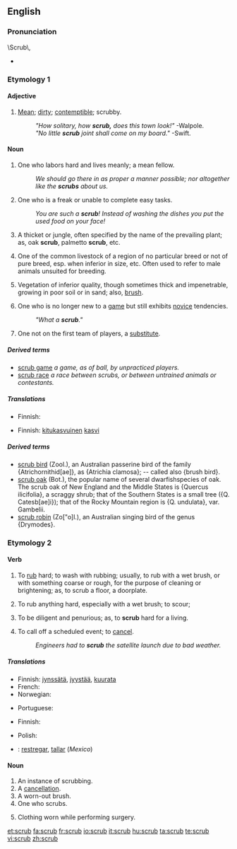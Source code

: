 {{wikipedia|dab=scrub}}
==English==
{{rfc|derived terms need to be split; modernise, check senses seemingly from MW1913}}

===Pronunciation===
{{rfp}}
\Scrub\,
* {{rhymes|ʌb}}

===Etymology 1===
{{etystub}}

====Adjective====
{{en-adj}}

# [[mean|Mean]]; [[dirty]]; [[contemptible]]; scrubby.
#: ''"How solitary, how '''scrub,''' does this town look!"''  -Walpole.
#: ''"No little '''scrub''' joint shall come on my board."''  -Swift.

====Noun====
{{en-noun}}

# One who labors hard and lives meanly; a mean fellow.
#: ''We should go there in as proper a manner possible; nor altogether like the '''scrubs''' about us.''
# One who is a freak or unable to complete easy tasks.
#: ''You are such a '''scrub'''! Instead of washing the dishes you put the used food on your face!''
# A thicket or jungle, often specified by the name of the prevailing plant; as, oak '''scrub''', palmetto '''scrub''', etc.
# {{US|stock breeding}} One of the common livestock of a region of no particular breed or not of pure breed, esp. when inferior in size, etc.  Often used to refer to male animals unsuited for breeding.
# Vegetation of inferior quality, though sometimes thick and impenetrable,  growing in poor soil or in sand; also, [[brush]].
# {{rfv-sense}} {{gaming}} One who is no longer new to a [[game]] but still exhibits [[novice]] tendencies.
#: ''"What a '''scrub'''."''
# One not on the first team of players, a [[substitute]].

=====Derived terms=====
* [[scrub game]] ''a game, as of ball, by unpracticed players.''
* [[scrub race]] ''a race between scrubs, or between untrained animals or contestants.''

=====Translations=====
{{trans-top|one who labors hard and lives meanly; a mean fellow}}
{{trans-mid}}
{{trans-bottom}}

{{trans-top|something small and mean}}
{{trans-mid}}
{{trans-bottom}}

{{trans-top|a worn-out brush}}
{{trans-mid}}
{{trans-bottom}}

{{trans-top|a thicket or jungle}}
* Finnish: {{t-|fi|pensaikko}}
{{trans-mid}}
{{trans-bottom}}

{{trans-top|one of the common livestock of a region of no particular breed or not of pure breed}}
{{trans-mid}}
{{trans-bottom}}

{{trans-top|vegetation of inferior quality}}
* Finnish: [[kitukasvuinen]] [[kasvi]]
{{trans-mid}}
{{trans-bottom}}

{{trans-top|one who is no longer new to a game but still exhibits novice tendencies}}
{{trans-mid}}
{{trans-bottom}}

=====Derived terms=====
* [[scrub bird]] (Zool.), an Australian passerine bird of the family {Atrichornithid[ae]}, as {Atrichia clamosa}; -- called also {brush bird}.
* [[scrub oak]] (Bot.), the popular name of several dwarfishspecies of oak. The scrub oak of New England and the Middle States is {Quercus ilicifolia}, a scraggy shrub; that of the Southern States is a small tree ({Q. Catesb[ae]i}); that of the Rocky Mountain region is {Q. undulata}, var. Gambelii.
* [[scrub robin]] (Zo["o]l.), an Australian singing bird of the  genus {Drymodes}.

===Etymology 2===
{{etystub}}

====Verb====
{{en-verb|scrub|b|ing}}

# {{transitive}} To [[rub]] hard; to wash with rubbing; usually, to rub with a wet brush, or with something coarse or rough, for the purpose of cleaning or brightening; as, to scrub a floor, a doorplate.
# {{intransitive}} To rub anything hard, especially with a wet brush; to scour;
# {{intransitive|figuratively}} To be diligent and penurious; as, to '''scrub''' hard for a living.
# {{transitive}} To call off a scheduled event; to [[cancel]].
#: ''Engineers had to '''scrub''' the satellite launch due to bad weather.''

=====Translations=====
{{trans-top|to rub hard}}
* Finnish: [[jynssätä]], [[jyystää]], [[kuurata]]
* French: {{t|fr|crosser}}
* Norwegian: {{t-|no|skrubbe}}
{{trans-mid}}
* Portuguese: {{t+|pt|esfregar}}
{{trans-bottom}}

{{trans-top|to rub anything hard}}
{{trans-mid}}
{{trans-bottom}}

{{trans-top|to be diligent and penurious}}
{{trans-mid}}
{{trans-bottom}}

{{trans-top|to call off a scheduled event; to cancel}}
* Finnish: {{t-|fi|perua}}
{{trans-mid}}
* Polish: {{t-|pl|odwołać}}
{{trans-bottom}}

{{checktrans-top}}
* {{ttbc|Spanish}}: [[restregar]], [[tallar]] (''Mexico'')
{{checktrans-mid}}
{{checktrans-bottom}}

====Noun====
{{en-noun}}

# An instance of scrubbing.
# A [[cancellation]].
# A worn-out brush.
# One who scrubs.
# {{medicine|plural}} Clothing worn while performing surgery.

[[et:scrub]]
[[fa:scrub]]
[[fr:scrub]]
[[io:scrub]]
[[it:scrub]]
[[hu:scrub]]
[[ta:scrub]]
[[te:scrub]]
[[vi:scrub]]
[[zh:scrub]]
